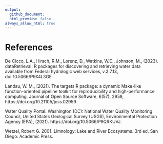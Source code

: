 ```yaml
---
output:
  github_document:
  html_preview: false
always_allow_html: true
---
```


# References

De Cicco, L.A., Hirsch, R.M., Lorenz, D., Watkins, W.D., Johnson, M., (2023). dataRetrieval: R packages for discovering and retrieving water data available from Federal hydrologic web services, v.2.7.13, doi:10.5066/P9X4L3GE
  
Landau, W. M., (2021). The targets R package: a dynamic Make-like function-oriented pipeline toolkit for reproducibility and high-performance computing. Journal of Open Source Software, 6(57), 2959, https://doi.org/10.21105/joss.02959

Water Quality Portal. Washington (DC): National Water Quality Monitoring Council, United States Geological Survey (USGS), Environmental Protection Agency (EPA), (2021). https://doi.org/10.5066/P9QRKUVJ.

Wetzel, Robert G. 2001. Limnology: Lake and River Ecosystems. 3rd ed. San Diego: Academic Press.
